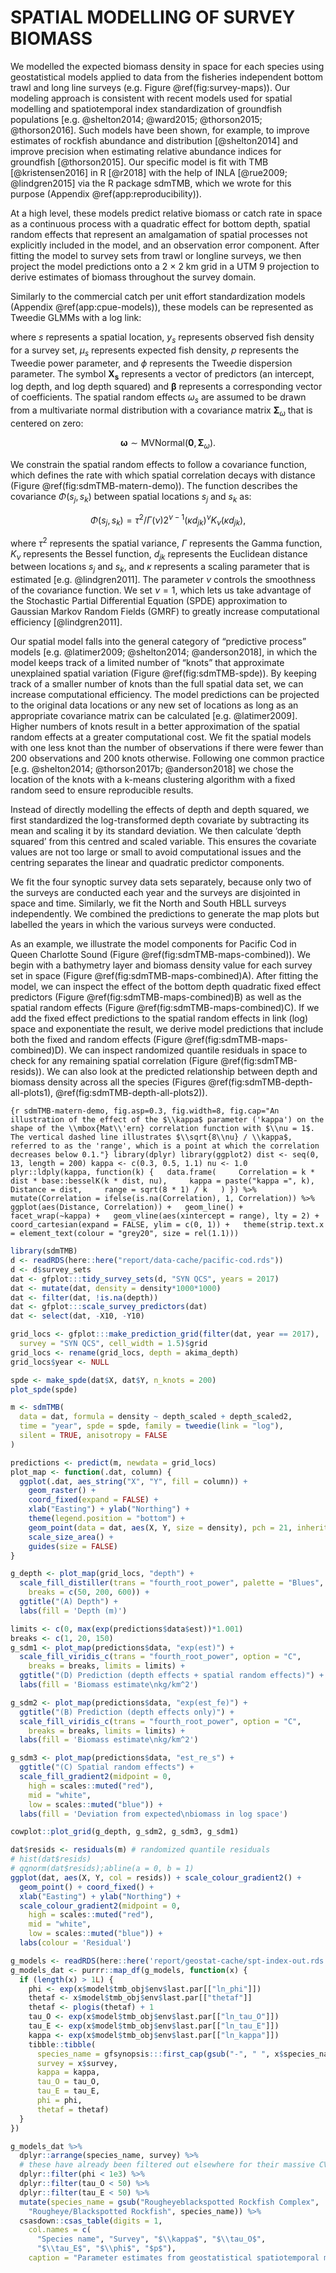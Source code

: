 # SPATIAL MODELLING OF SURVEY BIOMASS {#app:spatial-modeling}

We modelled the expected biomass density in space for each species using
geostatistical models applied to data from the fisheries independent bottom
trawl and long line surveys (e.g. Figure \@ref(fig:survey-maps)). Our modeling
approach is consistent with recent models used for spatial modelling and
spatiotemporal index standardization of groundfish populations [e.g.
@shelton2014; @ward2015; @thorson2015; @thorson2016]. Such models have been
shown, for example, to improve estimates of rockfish abundance and distribution
[@shelton2014] and improve precision when estimating relative abundance indices
for groundfish [@thorson2015]. Our specific model is fit with TMB
[@kristensen2016] in R [@r2018] with the help of INLA [@rue2009; @lindgren2015]
via the R package sdmTMB, which we wrote for this purpose (Appendix
\@ref(app:reproducibility)).

At a high level, these models predict relative biomass or catch rate in space
as a continuous process with a quadratic effect for bottom depth, spatial
random effects that represent an amalgamation of spatial processes not
explicitly included in the model, and an observation error component. After
fitting the model to survey sets from trawl or longline surveys, we then
project the model predictions onto a 2 $\times$ 2 km grid in a UTM 9 projection
to derive estimates of biomass throughout the survey domain.

Similarly to the commercial catch per unit effort standardization models
(Appendix \@ref(app:cpue-models)), these models can be represented as Tweedie
GLMMs with a log link:

\begin{align}
  y_s &\sim \mathrm{Tweedie}(\mu_s, p, \phi), \quad 1 < p < 2,\\
  \mu_s &= \exp \left( \bm{X}_s \bm{\beta} + \omega_s \right),
\end{align}

where $s$ represents a spatial location, $y_s$ represents observed fish density
for a survey set, $\mu_s$ represents expected fish density, $p$ represents the
Tweedie power parameter, and $\phi$ represents the Tweedie dispersion
parameter. The symbol $\bm{X_s}$ represents a vector of predictors (an
intercept, log depth, and log depth squared) and $\bm{\beta}$ represents
a corresponding vector of coefficients. The spatial random effects $\omega_s$
are assumed to be drawn from a multivariate normal distribution with
a covariance matrix $\bm{\Sigma}_\omega$ that is centered on zero:

$$\bm{\omega} \sim \mathrm{MVNormal} \left( \bm{0}, \bm{\Sigma}_\omega \right).$$

We constrain the spatial random effects to follow a \mbox{Mat\'ern} covariance
function, which defines the rate with which spatial correlation decays with
distance (Figure \@ref(fig:sdmTMB-matern-demo)). The \mbox{Mat\'ern} function
describes the covariance $\Phi \left( s_j, s_k \right)$ between spatial
locations $s_j$ and $s_k$ as:

$$\Phi\left( s_j,s_k \right) = \tau^2/\Gamma(\nu)2^{\nu - 1}
    (\kappa d_{jk})^\nu K_\nu \left( \kappa d_{jk} \right),$$

where $\tau^2$ represents the spatial variance, $\Gamma$ represents the Gamma
function, $K_\nu$ represents the Bessel function, $d_{jk}$ represents the
Euclidean distance between locations $s_j$ and $s_k$, and $\kappa$ represents
a scaling parameter that is estimated [e.g. @lindgren2011]. The parameter $\nu$
controls the smoothness of the covariance function. We set $\nu = 1$, which
lets us take advantage of the Stochastic Partial Differential Equation (SPDE)
approximation to Gaussian Markov Random Fields (GMRF) to greatly increase
computational efficiency [@lindgren2011].

Our spatial model falls into the general category of "predictive process"
models [e.g. @latimer2009; @shelton2014; @anderson2018], in which the model
keeps track of a limited number of "knots" that approximate unexplained spatial
variation (Figure \@ref(fig:sdmTMB-spde)). By keeping track of a smaller number
of knots than the full spatial data set, we can increase computational
efficiency. The model predictions can be projected to the original data
locations or any new set of locations as long as an appropriate covariance
matrix can be calculated [e.g. @latimer2009]. Higher numbers of knots result in
a better approximation of the spatial random effects at a greater computational
cost. We fit the spatial models with one less knot than the number of
observations if there were fewer than 200 observations and 200 knots otherwise.
Following one common practice [e.g. @shelton2014; @thorson2017b; @anderson2018]
we chose the location of the knots with a k-means clustering algorithm with
a fixed random seed to ensure reproducible results.

Instead of directly modelling the effects of depth and depth squared, we first
standardized the log-transformed depth covariate by subtracting its mean and scaling
it by its standard deviation. We then calculate 'depth squared' from this
centred and scaled variable. This ensures the covariate values are not too
large or small to avoid computational issues and the centring separates the
linear and quadratic predictor components.

We fit the four synoptic survey data sets separately, because only two of the
surveys are conducted each year and the surveys are disjointed in space and
time. Similarly, we fit the North and South HBLL surveys independently. We
combined the predictions to generate the map plots but labelled the years in
which the various surveys were conducted.

As an example, we illustrate the model components for Pacific Cod in Queen
Charlotte Sound (Figure \@ref(fig:sdmTMB-maps-combined)). We begin with
a bathymetry layer and biomass density value for each survey set in space
(Figure \@ref(fig:sdmTMB-maps-combined)A). After fitting the model, we can
inspect the effect of the bottom depth quadratic fixed effect predictors
(Figure \@ref(fig:sdmTMB-maps-combined)B) as well as the spatial random effects
(Figure \@ref(fig:sdmTMB-maps-combined)C). If we add the fixed effect
predictions to the spatial random effects in link (log) space and exponentiate
the result, we derive model predictions that include both the fixed and random
effects (Figure \@ref(fig:sdmTMB-maps-combined)D). We can inspect randomized
quantile residuals in space to check for any remaining spatial correlation
(Figure \@ref(fig:sdmTMB-resids)). We can also look at the predicted
relationship between depth and biomass density across all the species (Figures
\@ref(fig:sdmTMB-depth-all-plots1), \@ref(fig:sdmTMB-depth-all-plots2)).

```{r sdmTMB-matern-demo, fig.asp=0.3, fig.width=8, fig.cap="An illustration of the effect of the $\\kappa$ parameter ('kappa') on the shape of the \\mbox{Mat\\'ern} correlation function with $\\nu = 1$. The vertical dashed line illustrates $\\sqrt{8\\nu} / \\kappa$, referred to as the 'range', which is a point at which the correlation decreases below 0.1."}
library(dplyr)
library(ggplot2)
dist <- seq(0, 13, length = 200)
kappa <- c(0.3, 0.5, 1.1)
nu <- 1.0
plyr::ldply(kappa, function(k) {
  data.frame(
    Correlation = k * dist * base::besselK(k * dist, nu),
    kappa = paste("kappa =", k),
    Distance = dist,
    range = sqrt(8 * 1) / k
  )
}) %>%
  mutate(Correlation = ifelse(is.na(Correlation), 1, Correlation)) %>%
  ggplot(aes(Distance, Correlation)) +
  geom_line() +
  facet_wrap(~kappa) +
  geom_vline(aes(xintercept = range), lty = 2) +
  coord_cartesian(expand = FALSE, ylim = c(0, 1)) +
  theme(strip.text.x = element_text(colour = "grey20", size = rel(1.1)))
```

```r
library(sdmTMB)
d <- readRDS(here::here("report/data-cache/pacific-cod.rds"))
d <- d$survey_sets
dat <- gfplot:::tidy_survey_sets(d, "SYN QCS", years = 2017)
dat <- mutate(dat, density = density*1000*1000)
dat <- filter(dat, !is.na(depth))
dat <- gfplot:::scale_survey_predictors(dat)
dat <- select(dat, -X10, -Y10)

grid_locs <- gfplot:::make_prediction_grid(filter(dat, year == 2017),
  survey = "SYN QCS", cell_width = 1.5)$grid
grid_locs <- rename(grid_locs, depth = akima_depth)
grid_locs$year <- NULL
```

```r
spde <- make_spde(dat$X, dat$Y, n_knots = 200)
plot_spde(spde)
```

```r
m <- sdmTMB(
  data = dat, formula = density ~ depth_scaled + depth_scaled2,
  time = "year", spde = spde, family = tweedie(link = "log"),
  silent = TRUE, anisotropy = FALSE
)
```

```r
predictions <- predict(m, newdata = grid_locs)
plot_map <- function(.dat, column) {
  ggplot(.dat, aes_string("X", "Y", fill = column)) +
    geom_raster() +
    coord_fixed(expand = FALSE) +
    xlab("Easting") + ylab("Northing") +
    theme(legend.position = "bottom") +
    geom_point(data = dat, aes(X, Y, size = density), pch = 21, inherit.aes = FALSE) +
    scale_size_area() +
    guides(size = FALSE)
}
```

```r
g_depth <- plot_map(grid_locs, "depth") +
  scale_fill_distiller(trans = "fourth_root_power", palette = "Blues", direction = 1,
    breaks = c(50, 200, 600)) +
  ggtitle("(A) Depth") +
  labs(fill = 'Depth (m)')
```

```r
limits <- c(0, max(exp(predictions$data$est))*1.001)
breaks <- c(1, 20, 150)
g_sdm1 <- plot_map(predictions$data, "exp(est)") +
  scale_fill_viridis_c(trans = "fourth_root_power", option = "C",
    breaks = breaks, limits = limits) +
  ggtitle("(D) Prediction (depth effects + spatial random effects)") +
  labs(fill = 'Biomass estimate\nkg/km^2')
```

```r
g_sdm2 <- plot_map(predictions$data, "exp(est_fe)") +
  ggtitle("(B) Prediction (depth effects only)") +
  scale_fill_viridis_c(trans = "fourth_root_power", option = "C",
    breaks = breaks, limits = limits) +
  labs(fill = 'Biomass estimate\nkg/km^2')
```

```r
g_sdm3 <- plot_map(predictions$data, "est_re_s") +
  ggtitle("(C) Spatial random effects") +
  scale_fill_gradient2(midpoint = 0,
    high = scales::muted("red"),
    mid = "white",
    low = scales::muted("blue")) +
  labs(fill = 'Deviation from expected\nbiomass in log space')
```

\clearpage

```r
cowplot::plot_grid(g_depth, g_sdm2, g_sdm3, g_sdm1)
```

```r
dat$resids <- residuals(m) # randomized quantile residuals
# hist(dat$resids)
# qqnorm(dat$resids);abline(a = 0, b = 1)
ggplot(dat, aes(X, Y, col = resids)) + scale_colour_gradient2() +
  geom_point() + coord_fixed() +
  xlab("Easting") + ylab("Northing") +
  scale_colour_gradient2(midpoint = 0,
    high = scales::muted("red"),
    mid = "white",
    low = scales::muted("blue")) +
  labs(colour = 'Residual')
```

\clearpage

```r
g_models <- readRDS(here::here('report/geostat-cache/spt-index-out.rds'))
g_models_dat <- purrr::map_df(g_models, function(x) {
  if (length(x) > 1L) {
    phi <- exp(x$model$tmb_obj$env$last.par[["ln_phi"]])
    thetaf <- x$model$tmb_obj$env$last.par[["thetaf"]]
    thetaf <- plogis(thetaf) + 1
    tau_O <- exp(x$model$tmb_obj$env$last.par[["ln_tau_O"]])
    tau_E <- exp(x$model$tmb_obj$env$last.par[["ln_tau_E"]])
    kappa <- exp(x$model$tmb_obj$env$last.par[["ln_kappa"]])
    tibble::tibble(
      species_name = gfsynopsis:::first_cap(gsub("-", " ", x$species_name)),
      survey = x$survey,
      kappa = kappa,
      tau_O = tau_O,
      tau_E = tau_E,
      phi = phi,
      thetaf = thetaf)
  }
})
```

```r
g_models_dat %>% 
  dplyr::arrange(species_name, survey) %>%
  # these have already been filtered out elsewhere for their massive CVs:
  dplyr::filter(phi < 1e3) %>% 
  dplyr::filter(tau_O < 50) %>% 
  dplyr::filter(tau_E < 50) %>% 
  mutate(species_name = gsub("Rougheyeblackspotted Rockfish Complex",
    "Rougheye/Blackspotted Rockfish", species_name)) %>% 
  csasdown::csas_table(digits = 1, 
    col.names = c(
      "Species name", "Survey", "$\\kappa$", "$\\tau_O$", 
      "$\\tau_E$", "$\\phi$", "$p$"),
    caption = "Parameter estimates from geostatistical spatiotemporal models.")
```
